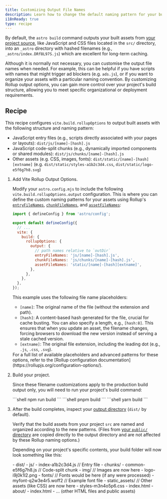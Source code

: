 ```yaml
---
title: Customizing Output File Names
description: Learn how to change the default naming pattern for your built assets like JavaScript, CSS, and images in Astro using Vite's Rollup options.
i18nReady: true
type: recipe
---
```


By default, the `astro build` command outputs your built assets from [your project source](/en/basics/project-structure/#src), like JavaScript and CSS files located in the `src/` directory, into an `_astro` directory with hashed filenames (e.g., `_astro/index.DRf8L97S.js`) which are excellent for long-term caching.

Although it is normally not necessary, you can customise the output file names when needed. For example, this can be helpful if you have scripts with names that might trigger ad blockers (e.g. `ads.js`), or if you want to organize your assets with a particular naming convention. By customizing Rollup output options, you can gain more control over your project's build structure, allowing you to meet specific organizational or deployment requirements.

## Recipe

This recipe configures `vite.build.rollupOptions` to output built assets with the following structure and naming pattern:
-   JavaScript entry files (e.g., scripts directly associated with your pages or layouts): `dist/js/[name]-[hash].js`
-   JavaScript code-split chunks (e.g., dynamically imported components or shared modules): `dist/js/chunks/[name]-[hash].js`
-   Other assets (e.g. CSS, images, fonts): `dist/static/[name]-[hash][extname]` (e.g. `dist/static/styles-a1b2c3d4.css`, `dist/static/logo-e5f6g7h8.svg`)

<Steps>

1.  Add Vite Rollup Output Options.

    Modify your `astro.config.mjs` to include the following `vite.build.rollupOptions.output` configuration. This is where you can define the custom naming patterns for your assets using Rollup's [`entryFileNames`](https://rollupjs.org/configuration-options/#output-entryfilenames), [`chunkFileNames`](https://rollupjs.org/configuration-options/#output-chunkfilenames), and [`assetFileNames`](https://rollupjs.org/configuration-options/#output-assetfilenames):

    ```javascript title="astro.config.mjs" ins
    import { defineConfig } from 'astro/config';

    export default defineConfig({
      // ...
      vite: {
        build: {
          rollupOptions: {
            output: {
              // path names relative to `outDir`
              entryFileNames: 'js/[name]-[hash].js',
              chunkFileNames: 'js/chunks/[name]-[hash].js',
              assetFileNames: 'static/[name]-[hash][extname]',
            },
          },
        },
      },
    });
    ```

    This example uses the following file name placeholders:
    *   `[name]`: The original name of the file (without the extension and path).
    *   `[hash]`: A content-based hash generated for the file, crucial for cache busting. You can also specify a length, e.g., `[hash:8]`. This ensures that when you update an asset, the filename changes, forcing browsers to download the new version instead of serving a stale cached version.
    *   `[extname]`: The original file extension, including the leading dot (e.g., `.js`, `.css`, `.svg`).

    <ReadMore>
    For a full list of available placeholders and advanced patterns for these options, refer to the [Rollup configuration documentation](https://rollupjs.org/configuration-options/).
    </ReadMore>

2.  Build your project.

    Since these filename customizations apply to the production build output only, you will need to run your project's build command:

    <PackageManagerTabs>
      <Fragment slot="npm">
      ```shell
      npm run build
      ```
      </Fragment>
      <Fragment slot="pnpm">
      ```shell
      pnpm build
      ```
      </Fragment>
      <Fragment slot="yarn">
      ```shell
      yarn build
      ```
      </Fragment>
    </PackageManagerTabs>

3. After the build completes, inspect your [output directory](/en/reference/configuration-reference/#outdir) (`dist/` by default).

    Verify that the build assets from your project `src` are named and organized according to the new patterns. (Files from [your `public/` directory](/en/basics/project-structure/#public) are copied directly to the output directory and are not affected by these Rollup naming options.)

    Depending on your project's specific contents, your build folder will now look something like this:

    <FileTree>
    - dist/
      - js/
        - index-a1b2c3d4.js      // Entry file
        - chunks/
          - common-e5f6g7h8.js   // Code-split chunk
      - img/                       // Images are now here
        - logo-i9j0k1l2.png
      - fonts/                     // Fonts would be here (if any were processed)
        - myfont-q2w3e4r5.woff2  // Example font file
      - static_assets/             // Other assets (like CSS) are now here
        - styles-m3n4o5p6.css
      - index.html
      - about/
        - index.html
      - ... (other HTML files and public assets)
    </FileTree>

</Steps>


